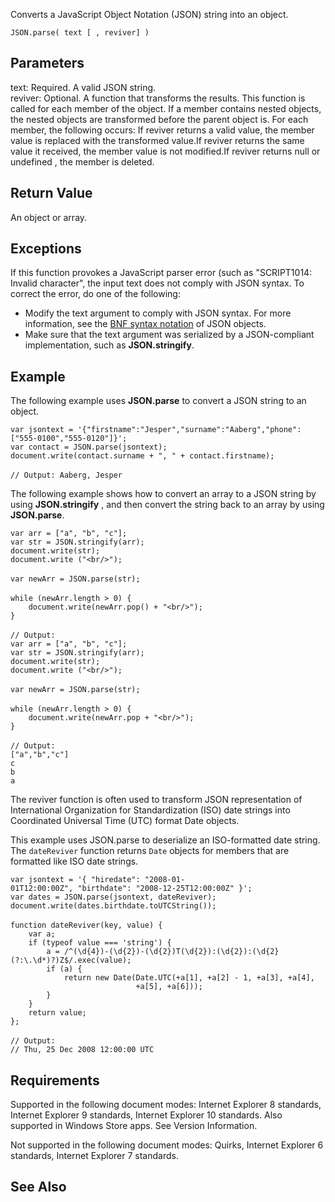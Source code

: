 Converts a JavaScript Object Notation (JSON) string into an object.

 JSON.parse( text [ , reviver] )

==Parameters==
; text: Required. A valid JSON string.
; reviver: Optional. A function that transforms the results. This function is called for each member of the object. If a member contains nested objects, the nested objects are transformed before the parent object is. For each member, the following occurs: If reviver returns a valid value, the member value is replaced with the transformed value.If reviver returns the same value it received, the member value is not modified.If reviver returns null or undefined , the member is deleted.

==Return Value==
An object or array.


==Exceptions==
If this function provokes a JavaScript parser error (such as "SCRIPT1014: Invalid character", the input text does not comply with JSON syntax. To correct the error, do one of the following:

* Modify the text argument to comply with JSON syntax. For more information, see the [http://go.microsoft.com/fwlink/?LinkId=125203 BNF syntax notation] of JSON objects.
* Make sure that the text argument was serialized by a JSON-compliant implementation, such as '''JSON.stringify'''.

==Example==
The following example uses '''JSON.parse''' to convert a JSON string to an object.

 var jsontext = '{"firstname":"Jesper","surname":"Aaberg","phone":["555-0100","555-0120"]}';
 var contact = JSON.parse(jsontext);
 document.write(contact.surname + ", " + contact.firstname);
 
 // Output: Aaberg, Jesper
The following example shows how to convert an array to a JSON string by using '''JSON.stringify''' , and then convert the string back to an array by using '''JSON.parse'''.

 var arr = ["a", "b", "c"];
 var str = JSON.stringify(arr);
 document.write(str);
 document.write ("&lt;br/&gt;");
 
 var newArr = JSON.parse(str);
 
 while (newArr.length &gt; 0) {
     document.write(newArr.pop() + "&lt;br/&gt;");
 }
 
 // Output:
 var arr = ["a", "b", "c"];
 var str = JSON.stringify(arr);
 document.write(str);
 document.write ("&lt;br/&gt;");
 
 var newArr = JSON.parse(str);
 
 while (newArr.length &gt; 0) {
     document.write(newArr.pop + "&lt;br/&gt;");
 }
 
 // Output:
 ["a","b","c"]
 c
 b
 a
The reviver function is often used to transform JSON representation of International Organization for Standardization (ISO) date strings into Coordinated Universal Time (UTC) format Date objects.

This example uses JSON.parse to deserialize an ISO-formatted date string. The <code>dateReviver</code> function returns <code>Date</code> objects for members that are formatted like ISO date strings.

 var jsontext = '{ "hiredate": "2008-01-01T12:00:00Z", "birthdate": "2008-12-25T12:00:00Z" }';
 var dates = JSON.parse(jsontext, dateReviver);
 document.write(dates.birthdate.toUTCString());
 
 function dateReviver(key, value) {
     var a;
     if (typeof value === 'string') {
         a = /^(\d{4})-(\d{2})-(\d{2})T(\d{2}):(\d{2}):(\d{2}(?:\.\d*)?)Z$/.exec(value);
         if (a) {
             return new Date(Date.UTC(+a[1], +a[2] - 1, +a[3], +a[4],
                             +a[5], +a[6]));
         }
     }
     return value;
 };
 
 // Output:
 // Thu, 25 Dec 2008 12:00:00 UTC

==Requirements==
Supported in the following document modes: Internet Explorer 8 standards, Internet Explorer 9 standards, Internet Explorer 10 standards. Also supported in Windows Store apps. See Version Information.

Not supported in the following document modes: Quirks, Internet Explorer 6 standards, Internet Explorer 7 standards.


==See Also==

              

              
